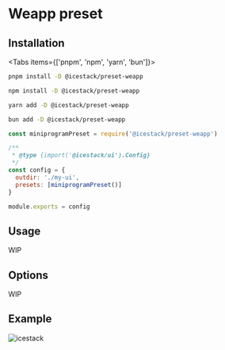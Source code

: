 
# Weapp preset

## Installation

<Tabs items={['pnpm', 'npm', 'yarn', 'bun']}>
  <Tab>

```bash
pnpm install -D @icestack/preset-weapp
```

</Tab>
  <Tab>
  
```bash
npm install -D @icestack/preset-weapp
```

</Tab>
  <Tab>

```bash
yarn add -D @icestack/preset-weapp
```

</Tab>
  <Tab>

```bash
bun add -D @icestack/preset-weapp
```

</Tab>
</Tabs>

```js filename="icestack.config.js"
const miniprogramPreset = require('@icestack/preset-weapp')

/**
 * @type {import('@icestack/ui').Config}
 */
const config = {
  outdir: './my-ui',
  presets: [miniprogramPreset()]
}

module.exports = config
```

## Usage

WIP

## Options

WIP

## Example

![icestack](/mp.jpg)
